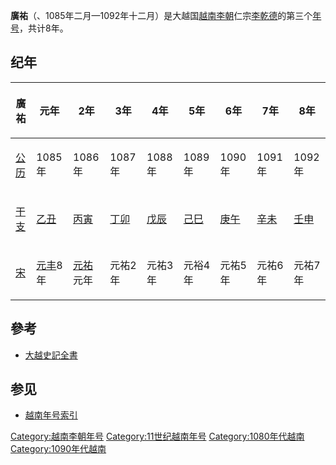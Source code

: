 {{Eranamebox|年号=廣祐
|起讫时间= 1085年—1092年
|政权= [[越南李朝|越南李朝]]
|帝王=仁宗[[李乾德|李乾德]]
|历时= 8年
|timeline=
|说明=
}}
'''廣祐'''（{{vie|v=Quảng Hựu|hn=廣祐}}、1085年二月—1092年十二月）是大越国[[越南李朝|越南李朝]]仁宗[[李乾德|李乾德]]的第三个[[年号|年号]]，共计8年。

==纪年==

{| class="wikitable"  style="text-align:center"
!廣祐||元年||2年||3年||4年||5年||6年||7年||8年
|-
|[[公历|公历]]||1085年||1086年||1087年||1088年||1089年||1090年||1091年||1092年
|-
|[[干支|干支]]||[[乙丑|乙丑]]||[[丙寅|丙寅]]||[[丁卯|丁卯]]||[[戊辰|戊辰]]||[[己巳|己巳]]||[[庚午|庚午]]||[[辛未|辛未]]||[[壬申|壬申]] 
|-
|[[北宋|宋]]||[[元丰_(宋神宗)|元丰]]8年||[[元祐|元祐]]元年||元祐2年||元祐3年||元裕4年||元祐5年||元祐6年||元祐7年
|}

==參考==
*[[大越史記全書|大越史記全書]]

==参见==
*[[越南年号索引|越南年号索引]]
{{年号|[[英武昭勝|英武昭勝]]|[[越南年号索引|越南李朝年号]]|[[會豐|會豐]]}}
{{越南年號}}
[[Category:越南李朝年号|Category:越南李朝年号]]
[[Category:11世纪越南年号|Category:11世纪越南年号]]
[[Category:1080年代越南|Category:1080年代越南]]
[[Category:1090年代越南|Category:1090年代越南]]